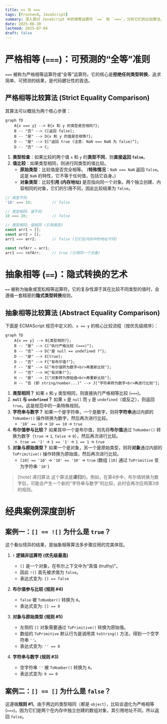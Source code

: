 ```yaml
---
title: == 与 ===
tags: [Frontend, JavaScript]
summary: 深入探讨 JavaScript 中的相等运算符 `==` 和 `===`，分析它们的比较算法、使用场景及经典案例，帮助开发者理解两者的区别和最佳实践。
date: 2025-06-30
lastmod: 2025-07-04
draft: false
---
```

# 严格相等 (`===`)：可预测的“全等”准则

`===` 被称为严格相等运算符或“全等”运算符。它的核心是**拒绝任何类型转换**，追求简单、可预测的结果，是代码健壮性的首选。

## 严格相等比较算法 (Strict Equality Comparison)

其算法可以概括为两个核心步骤：

```mermaid
graph TD
    A{x === y} --> B{x 和 y 的类型是否相同?};
    B -- "否" --> C[返回 false];
    B -- "是" --> D{x 和 y 的值是否相等?};
    D -- "是" --> E["返回 true (注意: NaN === NaN 为 false)"];
    D -- "否" --> C;
```

1. **类型检查**：如果比较的两个值 `x` 和 `y` 的**类型不同**，则**直接返回 `false`**。
2. **值比较**：如果类型相同，则进行同类型的值比较。
    - **原始类型**：比较值是否完全相等。 (**特殊情况**：`NaN === NaN` 返回 `false`。这是 `NaN` 的特性，它不等于任何值，包括它自身。)
	- **对象类型**：比较**引用 (内存地址)** 是否指向同一个对象。两个独立创建、内容相同的对象，它们的引用不同，因此比较结果为 `false`。

```js
// 类型不同
'10' === 10;         // false

// 类型相同，值不同
10 === 20;           // false

// 类型相同，值相同 (引用类型)
const arr1 = [];
const arr2 = [];
arr1 === arr2;       // false (它们在内存中的地址不同)

const refArr = arr1;
arr1 === refArr;     // true (引用同一个对象)
```

# 抽象相等 (`==`)：隐式转换的艺术

`==` 被称为抽象或宽松相等运算符。它的复杂性源于其在比较不同类型的值时，会遵循一套精密的**隐式类型转换**规则。

## 抽象相等比较算法 (Abstract Equality Comparison)

下面是 ECMAScript 规范中定义的、`x == y` 的核心比较流程（按优先级顺序）：

```mermaid
graph TD
    A{x == y} --> B{类型相同?};
    B -- "是" --> C["执行严格比较 (===)"];
    B -- "否" --> D{"是 null == undefined ?"};
    D -- "是" --> E[true];
    D -- "否" --> F{"有布尔值?"};
    F -- "是" --> G["布尔值转为数字<br>再重新比较"];
    F -- "否" --> H{"有对象?"};
    H -- "是" --> I["对象转为原始值<br>再重新比较"];
    H -- "否 (即 string/number...)" --> J["字符串转为数字<br>再进行比较"];
```

1. **类型相同？** 如果 `x` 和 `y` 类型相同，则直接执行严格相等比较 (`===`)。
2. **`null` 与 `undefined`？** 如果 `x` 是 `null` 而 `y` 是 `undefined`（或反之），则返回 `true`。这是规范中的一条特殊规则。
3. **字符串与数字？** 如果一个是字符串，一个是数字，则将**字符串**通过内部的 `ToNumber()` 操作转换为数字，然后再次进行比较。
    - `'10' == 10` → `10 == 10` → `true`
4. **布尔值参与比较？** 如果其中一个是布尔值，则先将**布尔值**通过 `ToNumber()` 转换为数字（`true` → `1`, `false` → `0`），然后再次进行比较。
    - `true == '1'` → `1 == '1'` → `1 == 1` → `true`
5. **对象与原始类型？** 如果一个是对象，另一个是原始类型，则将**对象**通过内部的 `ToPrimitive()` 操作转换为原始值，然后再次进行比较。
    - `[10] == '10'` → `'10' == '10'` → `true` (数组 `[10]` 通过 `ToPrimitive` 变为字符串 `'10'`)

> [!note] 递归算法
> 这个算法是**递归**的。例如，在第4步中，布尔值转换为数字后，可能会产生一个新的“字符串与数字”的比较，此时会再次应用第3步的规则。

# 经典案例深度剖析

## 案例一：`[] == ![]` 为什么是 `true`？

这个看似怪异的结果，是抽象相等算法多步骤应用的完美体现。

1. **`!` 逻辑非运算符 (优先级最高)**
    
    - `[]` 是一个对象，在布尔上下文中为“真值 (truthy)”。
    - 因此 `![]` 首先被求值为 `false`。
    - 表达式变为: `[] == false`
  
2. **布尔值参与比较 (规则 #4)**
    
    - `false` 被 `ToNumber()` 转换为 `0`。
    - 表达式变为: `[] == 0`
  
3. **对象与原始类型 (规则 #5)**
    
    - 左侧的 `[]` 对象需要通过 `ToPrimitive()` 转换为原始值。
    - 数组的 `ToPrimitive` 默认行为是调用其 `toString()` 方法，得到一个空字符串 `''`。
    - 表达式变为: `'' == 0`
  
4. **字符串与数字 (规则 #3)**
    
    - 空字符串 `''` 被 `ToNumber()` 转换为 `0`。
    - 表达式变为: `0 == 0`

## 案例二：`[] == []` 为什么是 `false`？

这遵循**规则 #1**。由于两边的类型相同（都是 `object`），比较会退化为严格相等 (`===`)。因为它们是两个在内存中独立创建的数组对象，其引用地址不同，所以返回 `false`。

